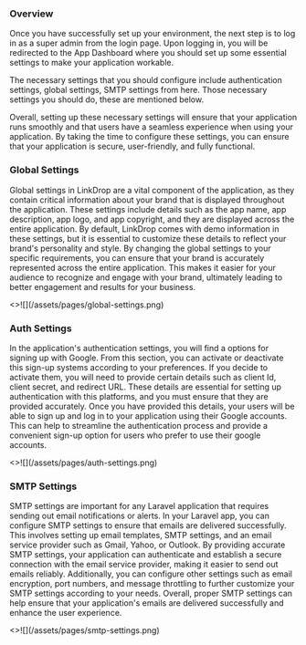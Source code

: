 ### Overview

<p className="mt-4">
  Once you have successfully set up your environment, the next step is to log in
  as a super admin from the login page. Upon logging in, you will be redirected
  to the App Dashboard where you should set up some essential settings to make
  your application workable.
</p>

<p className="my-4">
  The necessary settings that you should configure include authentication
  settings, global settings, SMTP settings from here. Those necessary settings
  you should do, these are mentioned below.
</p>

<p className="mb-6">
  Overall, setting up these necessary settings will ensure that your application
  runs smoothly and that users have a seamless experience when using your
  application. By taking the time to configure these settings, you can ensure
  that your application is secure, user-friendly, and fully functional.
</p>

### Global Settings


<p className="my-4">
  Global settings in LinkDrop are a vital component of the application, as they
  contain critical information about your brand that is displayed throughout the
  application. These settings include details such as the app name, app
  description, app logo, and app copyright, and they are displayed across the
  entire application. By default, LinkDrop comes with demo information in these
  settings, but it is essential to customize these details to reflect your
  brand's personality and style. By changing the global settings to your
  specific requirements, you can ensure that your brand is accurately
  represented across the entire application. This makes it easier for your
  audience to recognize and engage with your brand, ultimately leading to better
  engagement and results for your business.
</p>

<Card image>
  <>![](/assets/pages/global-settings.png)</>
</Card>

### Auth Settings

<p className="my-4">
  In the application's authentication settings, you will find a options for
  signing up with Google. From this section, you can activate or deactivate this
  sign-up systems according to your preferences. If you decide to activate them,
  you will need to provide certain details such as client Id, client secret, and
  redirect URL. These details are essential for setting up authentication with
  this platforms, and you must ensure that they are provided accurately. Once
  you have provided this details, your users will be able to sign up and log in
  to your application using their Google accounts. This can help to streamline
  the authentication process and provide a convenient sign-up option for users
  who prefer to use their google accounts.
</p>

<Card image>
  <>![](/assets/pages/auth-settings.png)</>
</Card>

### SMTP Settings

<p className="my-4">
  SMTP settings are important for any Laravel application that requires sending
  out email notifications or alerts. In your Laravel app, you can configure SMTP
  settings to ensure that emails are delivered successfully. This involves
  setting up email templates, SMTP settings, and an email service provider such
  as Gmail, Yahoo, or Outlook. By providing accurate SMTP settings, your
  application can authenticate and establish a secure connection with the email
  service provider, making it easier to send out emails reliably. Additionally,
  you can configure other settings such as email encryption, port numbers, and
  message throttling to further customize your SMTP settings according to your
  needs. Overall, proper SMTP settings can help ensure that your application's
  emails are delivered successfully and enhance the user experience.
</p>

<Card image>
  <>![](/assets/pages/smtp-settings.png)</>
</Card>
